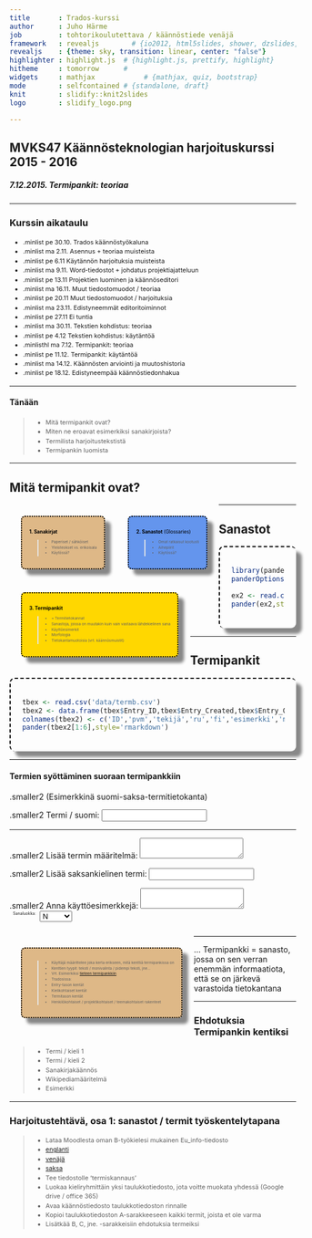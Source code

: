 ```yaml
---
title       : Trados-kurssi
author      : Juho Härme
job         : tohtorikoulutettava / käännöstiede venäjä
framework   : revealjs        # {io2012, html5slides, shower, dzslides, ...}
revealjs    : {theme: sky, transition: linear, center: "false"}
highlighter : highlight.js  # {highlight.js, prettify, highlight}
hitheme     : tomorrow      # 
widgets     : mathjax            # {mathjax, quiz, bootstrap}
mode        : selfcontained # {standalone, draft}
knit        : slidify::knit2slides
logo        : slidify_logo.png

---
```


<style>

article.longtab{
overflow-y:scroll;
max-height:400px;
padding:4%;
box-shadow: 10px 10px 5px #888888;
border-radius:9px;
border-top:2px dashed black;
border-left:2px dashed black;
}

.reveal td, th {
  width: 4rem;
  height: 2rem;
  border: 1px solid #ccc;
  text-align: center;
}
.reveal th {
  background: lightblue;
  border-color: white;
}

.reveal h2{
    padding-bottom: 20px;
}

.reveal h3{
    padding-bottom: 20px;
}

.reveal h4{
    padding-bottom: 20px;
}

.reveal h5{
    padding-bottom: 20px;
}

.reveal h6{
    padding-bottom: 20px;
}

p { text-align: left;
}

li.fragment.visible, li {
    font-size: 78%;
    line-height: 150%;
}

li.smaller{
    font-size: 76%;
    line-height: 180%;
}

li.smaller2{
    font-size: 76%;
}

li.minlist{
font-size:69%; 
color:darkgrey;}

li.minlisthlr{font-size:69%;
color:rgb(247, 131, 131);
}

li.minlisthl{font-size:69%;}


.reveal a:not(.image) {
text-decoration:underline;
}

article.coldiv {margin-left:1%;
float:left;
padding:1px;
vertical-align: top;
line-height: 10px;
height: 10px;
}


article.coldiv2 {float:left;width:30%;}

.rowdiv {width:100%;clear:left;}

.reveal section img { background:none; border:none; box-shadow:none; }

p.smaller {font-size:70%;}

p.smaller2 {font-size:50%;}
span.smaller2 {font-size:50%;}


table { 
width: 100%;
}


table tr:nth-child(2n+1) { /* background: #E8F2FF; */ background: #D5E5FD; }

.reveal table th, .reveal table td {

font-size:55%;

}

article.bubble{
float: left;
text-align: left;
border: 2px dotted black;
padding: 2em;
border-radius: 7px;
margin-left: 14px;
color:black;
}


article.bubblenob{
float: left;
width:30%;
}


article.mmbubble{
font-size:60%;
float: left;
text-align: left;
border: 2px dotted black;
padding: 1.5em;
border-radius: 7px;
margin:4%;
box-shadow: 10px 10px 5px #888888;
color:black;
}

article.bgred{background: burlywood;}
article.bgblue{background: cornflowerblue;}
article.bggreen{background: darkseagreen;}
article.bgcyan{background: gold;}

p.quotestyle{
frjoitusont-size:80%;
font-style:italic;
text-align:both;
}


.firstcharacter { float: left; color: #903; font-size: 300%; line-height: 60px; padding-top: 4px; padding-right: 8px; padding-left: 3px; font-family: Georgia; }

</style>

<script src="http://ajax.googleapis.com/ajax/libs/jquery/1.9.1/jquery.min.js"></script>

## MVKS47 Käännösteknologian harjoituskurssi 2015 - 2016

##### 7.12.2015. Termipankit: teoriaa

--- 

### Kurssin aikataulu


- .minlist pe 30.10. Trados käännöstyökaluna
- .minlist ma 2.11.  Asennus + teoriaa muisteista
- .minlist pe 6.11 Käytännön harjoituksia muisteista
- .minlist ma 9.11. Word-tiedostot + johdatus projektiajatteluun
- .minlist pe 13.11 Projektien luominen ja käännöseditori
- .minlist ma 16.11. Muut tiedostomuodot / teoriaa
- .minlist pe 20.11 Muut tiedostomuodot / harjoituksia
- .minlist ma 23.11. Edistyneemmät editoritoiminnot
- .minlist pe 27.11 Ei tuntia
- .minlist ma 30.11. Tekstien kohdistus: teoriaa
- .minlist pe 4.12 Tekstien kohdistus: käytäntöä
- .minlisthl ma 7.12. Termipankit: teoriaa
- .minlist pe 11.12. Termipankit: käytäntöä
- .minlist ma 14.12. Käännösten arviointi ja muutoshistoria
- .minlist pe 18.12. Edistyneempää käännöstiedonhakua

---

#### Tänään

>- Mitä termipankit ovat?
>- Miten ne eroavat esimerkiksi sanakirjoista?
>- Termilista harjoitustekstistä
>- Termipankin luomista

---

## Mitä termipankit ovat?

<article class='mmbubble bgred fragment'>

**1. Sanakirjat**

>- Paperiset / sähköiset
>- Yleisteokset vs. erikoisala
>- Käytössä?

</article>

<article class='mmbubble bgblue fragment'>

**2. Sanastot** (Glossaries)

>- Omat ratkaisut kootusti
>- Aihepiirit
>- Käytössä?

</article>

<article class='mmbubble bgcyan fragment'>

**3. Termipankit**

>- = Termitietokannat
>- Sanastoja, joissa on muutakin kuin vain vastaava lähdekielinen sana
>- Käyttöesimerkit
>- Morfologia
>- Tietokantamuotoisia (vrt. käännösmuistit)

</article>

---

<!-- Esimerkki sanakirjasta... -->

## Sanastot


<article class='longtab'>

```r
library(pander)
panderOptions("table.split.table", Inf) 

ex2 <- read.csv('data/termexample.csv')
pander(ex2,style='rmarkdown')

```

</article>

--- 

## Termipankit


<article class='longtab'>

```r

tbex <- read.csv('data/termb.csv')
tbex2 <- data.frame(tbex$Entry_ID,tbex$Entry_Created,tbex$Entry_Creator, tbex$Russian, tbex$Finnish, tbex$Term_Example, tbex$Russian_Def)
colnames(tbex2) <- c('ID','pvm','tekijä','ru','fi','esimerkki','määritelmä')
pander(tbex2[1:6],style='rmarkdown')

```

</article>


---

#### Termien syöttäminen suoraan termipankkiin

.smaller2 (Esimerkkinä suomi-saksa-termitietokanta)

.smaller2 Termi / suomi: <input id='ip1'> 

<hr>

.smaller2 Lisää termin määritelmä: <textarea id='def'></textarea>

.smaller2 Lisää saksankielinen termi: <input id='trans'>

.smaller2 Anna käyttöesimerkkejä: <textarea id='examples'></textarea>

<article>

<article class='coldiv'>
<span class='smaller2'>Sanaluokka:</span>
</article>

<article class='coldiv' style='display: inline-block;'>
<select>
<option> N
<option> A
<option> V
<option> PART
</select>
</article>

</article>

<br>

<article class='mmbubble bgred fragment'>

>- Käyttäjä määrittelee joka kerta erikseen, mitä kenttiä termipankissa on
>- Kenttien tyypit: teksti / monivalinta / pidempi teksti, jne...
>- Vrt. Esimerkiksi [tieteen termipankkiin](http://tieteentermipankki.fi/wiki/Kielitiede:baski)
>- Tradosissa:
    - Entry-tason  kentät
    - Kielikohtaiset kentät
    - Termitason kentät
>- Henkilökohtaiset / projektikohtaiset / teemakohtaiset rakenteet

</article>

---

... Termipankki = sanasto, jossa on sen verran enemmän informaatiota, että se on järkevä varastoida tietokantana


---

### Ehdotuksia Termipankin kentiksi

>- Termi / kieli 1
>- Termi /  kieli 2
>- Sanakirjakäännös
>- Wikipediamääritelmä
>- Esimerkki

---

### Harjoitustehtävä, osa 1: sanastot / termit työskentelytapana

>- Lataa Moodlesta oman B-työkielesi mukainen Eu_info-tiedosto
    - [englanti](https://learning2.uta.fi/pluginfile.php/411793/mod_folder/content/0/euinfo_de.doc?forcedownload=1)
    - [venäjä](https://learning2.uta.fi/pluginfile.php/411793/mod_folder/content/0/euinfo_ru.doc?forcedownload=1)
    - [saksa](https://learning2.uta.fi/pluginfile.php/411793/mod_folder/content/0/euinfo_en.doc?forcedownload=1)
>- Tee tiedostolle 'termiskannaus'
    - Luokaa kieliryhmittäin yksi taulukkotiedosto, jota voitte muokata yhdessä (Google drive / office 365)
    - Avaa käännöstiedosto taulukkotiedoston rinnalle
    - Kopioi taulukkotiedoston A-sarakkeeseen kaikki termit, joista et ole varma
    - Lisätkää B, C, jne. -sarakkeisiin ehdotuksia termeiksi


<!--

## Harjoitustehtävä, osa 2: projekti + apuja

>- Luo avuksesi muisti Internet-materiaalin avulla:
    - Lataa [Opus-korpusten](http://opus.lingfil.uu.se/) sivuilta tmx-tiedosto/useita tmx-tiedostoja
    - Luo uusi muisti Tradosissa (esim. nimellä EU_de/en/ru-fi)
    - tuo tmx-muisti(t) osaksi tätä muistia
>- Luo projekti (B-työkieli-suomi)
    - Liitä projektiin muisti
    - Liitä projektiin termitietokanta

-->


<script>
$('ol.incremental li').addClass('fragment')//note to anyone reading this code, you may need to change to ul from ol depending on ordered vs unordered list
$('ul.incremental li').addClass('fragment')//note to anyone reading this code, you may need to change to ul from ol depending on ordered vs unordered list
</script>

